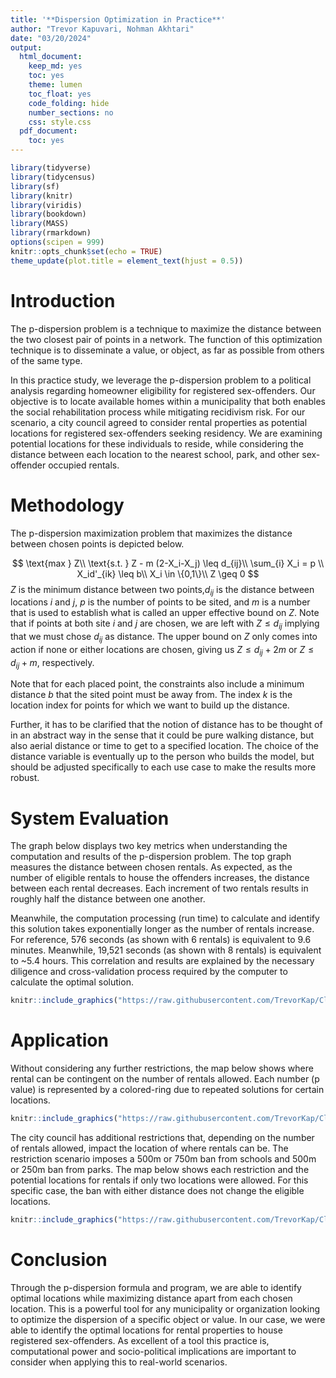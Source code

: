 ```yaml
---
title: '**Dispersion Optimization in Practice**'
author: "Trevor Kapuvari, Nohman Akhtari"
date: "03/20/2024"
output:
  html_document:
    keep_md: yes
    toc: yes
    theme: lumen
    toc_float: yes
    code_folding: hide
    number_sections: no
    css: style.css
  pdf_document:
    toc: yes
---
```

```r
library(tidyverse)
library(tidycensus)
library(sf)
library(knitr)
library(viridis)
library(bookdown)
library(MASS)
library(rmarkdown)
options(scipen = 999)
knitr::opts_chunk$set(echo = TRUE)
theme_update(plot.title = element_text(hjust = 0.5))
```




# Introduction
The p-dispersion problem is a technique to maximize the distance between the two closest pair of points in a network. The function of this optimization technique is to disseminate a value, or object, as far as possible from others of the same type. 

In this practice study, we leverage the p-dispersion problem to a political analysis regarding homeowner eligibility for registered sex-offenders. Our objective is to locate available homes within a municipality that both enables the social rehabilitation process while mitigating recidivism risk. For our scenario, a city council agreed to consider rental properties as potential locations for registered sex-offenders seeking residency. We are examining potential locations for these individuals to reside, while considering the distance between each location to the nearest school, park, and other sex-offender occupied rentals. 

# Methodology 
The p-dispersion maximization problem that maximizes the distance between chosen points is depicted below.


$$
\text{max } Z\\
\text{s.t. } Z - m (2-X_i-X_j) \leq d_{ij}\\
\sum_{i} X_i = p \\ 
X_id'_{ik} \leq b\\
X_i \in \{0,1\}\\
Z \geq 0
$$
$Z$ is the minimum distance between two points,$d_{ij}$ is the distance between locations $i$ and $j,$ $p$ is the number of points to be sited, and $m$ is a number that is used to establish what is called an upper effective bound on $Z$. Note that if points at both site $i$ and $j$ are chosen, we are left with $Z \leq d_{ij}$ implying that we must chose $d_{ij}$ as distance. The upper bound on $Z$ only comes into action if none or either locations are chosen, giving us $Z \leq d_{ij}+2m$ or $Z \leq d_{ij}+m,$ respectively.

Note that for each placed point, the constraints also include a minimum distance $b$ that the sited point must be away from. The index $k$ is the location index for points for which we want to build up the distance.

Further, it has to be clarified that the notion of distance has to be thought of in an abstract way in the sense that it could be pure walking distance, but also aerial distance or time to get to a specified location. The choice of the distance variable is eventually up to the person who builds the model, but should be adjusted specifically to each use case to make the results more robust.

# System Evaluation

The graph below displays two key metrics when understanding the computation and results of the p-dispersion problem. The top graph measures the distance between chosen rentals. As expected, as the number of eligible rentals to house the offenders increases, the distance between each rental decreases. Each increment of two rentals results in roughly half the distance between one another. 

Meanwhile, the computation processing (run time) to calculate and identify this solution takes exponentially longer as the number of rentals increase. For reference, 576 seconds (as shown with 6 rentals) is equivalent to 9.6 minutes. Meanwhile, 19,521 seconds (as shown with 8 rentals) is equivalent to ~5.4 hours. This correlation and results are explained by the necessary diligence and cross-validation process required by the computer to calculate the optimal solution.

```r
knitr::include_graphics("https://raw.githubusercontent.com/TrevorKap/Classes_MUSA/main/SpatialOptimization/images/Homework5Graph1.png")

```


# Application

Without considering any further restrictions, the map below shows where rental can be contingent on the number of rentals allowed. Each number (p value) is represented by a colored-ring due to repeated solutions for certain locations. 

```r
knitr::include_graphics("https://raw.githubusercontent.com/TrevorKap/Classes_MUSA/main/SpatialOptimization/Homework5Map1.png")

```

The city council has additional restrictions that, depending on the number of rentals allowed, impact the location of where rentals can be. The restriction scenario imposes a 500m or 750m ban from schools and 500m or 250m ban from parks. The map below shows each restriction and the potential locations for rentals if only two locations were allowed. For this specific case, the ban with either distance does not change the eligible locations. 

```r
knitr::include_graphics("https://raw.githubusercontent.com/TrevorKap/Classes_MUSA/main/SpatialOptimization/Homework5Map2.png")

```


# Conclusion
Through the p-dispersion formula and program, we are able to identify optimal locations while maximizing distance apart from each chosen location. This is a powerful tool for any municipality or organization looking to optimize the dispersion of a specific object or value. In our case, we were able to identify the optimal locations for rental properties to house registered sex-offenders. As excellent of a tool this practice is, computational power and socio-political implications are important to consider when applying this to real-world scenarios. 

